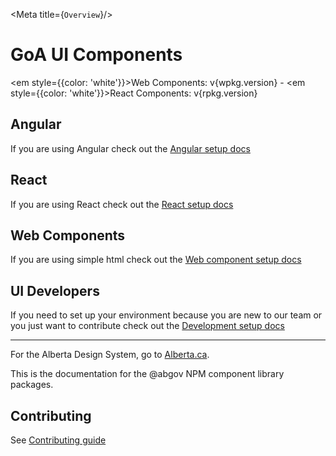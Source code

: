 

<Meta title={`Overview`}/>

# GoA UI Components

<em style={{color: 'white'}}>Web Components: v{wpkg.version} - </em>
<em style={{color: 'white'}}>React Components: v{rpkg.version}</em>

## Angular

If you are using Angular check out the [Angular setup docs](./?path=/docs/setup-angular--page)

## React

If you are using React check out the [React setup docs](./?path=/docs/setup-react--page)

## Web Components

If you are using simple html check out the [Web component setup docs](./?path=/docs/setup-web-component--page)

## UI Developers

If you need to set up your environment because you are new to our team or you just want to contribute check out the [Development setup docs](./?path=/docs/setup-development--page)

---

For the Alberta Design System, go to [Alberta.ca](https://www.alberta.ca/goa/design-system).

This is the documentation for the @abgov NPM component library packages.

## Contributing

See [Contributing guide](https://github.com/GovAlta/ui-components/blob/beta/contributing.md)
